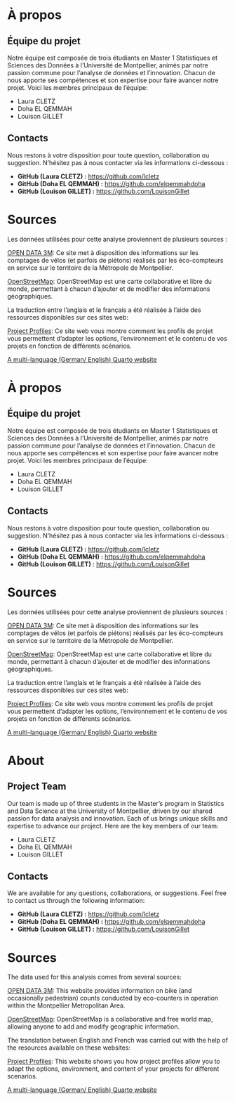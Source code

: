 ::: {.content-visible when-profile="fr0"}

# À propos

## Équipe du projet

Notre équipe est composée de trois étudiants en Master 1 Statistiques et Sciences des Données à l'Université de Montpellier, animés par notre passion commune pour l’analyse de données et l’innovation. Chacun de nous apporte ses compétences et son expertise pour faire avancer notre projet. Voici les membres principaux de l’équipe:

- Laura CLETZ
- Doha EL QEMMAH
- Louison GILLET

## Contacts 

Nous restons à votre disposition pour toute question, collaboration ou suggestion. N'hésitez pas à nous contacter via les informations ci-dessous :

- **GitHub (Laura CLETZ) :** [https://github.com/lcletz](https://github.com/lcletz)
- **GitHub (Doha EL QEMMAH) :** [https://github.com/elqemmahdoha](https://github.com/elqemmahdoha)
- **GitHub (Louison GILLET) :** [https://github.com/LouisonGillet](https://github.com/LouisonGillet)

# Sources

Les données utilisées pour cette analyse proviennent de plusieurs sources :

[OPEN DATA 3M](https://data.montpellier3m.fr/dataset/comptages-velo-et-pieton-issus-des-compteurs-de-velo): Ce site met à disposition des informations sur les comptages de vélos (et parfois de piétons) réalisés par les éco-compteurs en service sur le territoire de la Métropole de Montpellier.

[OpenStreetMap](https://www.openstreetmap.org/#map=6/46.45/2.21): OpenStreetMap est une carte collaborative et libre du monde, permettant à chacun d’ajouter et de modifier des informations géographiques.

La traduction entre l'anglais et le français a été réalisée à l'aide des ressources disponibles sur ces sites web:

[Project Profiles](https://quarto.org/docs/projects/profiles.html): Ce site web vous montre comment les profils de projet vous permettent d'adapter les options, l'environnement et le contenu de vos projets en fonction de différents scénarios.

[A multi-language (German/ English) Quarto website](https://quarto-dev.marioangst.com/en/blog/posts/multi-language-quarto/)

:::

::: {.content-visible when-profile="fr"}

# À propos

## Équipe du projet

Notre équipe est composée de trois étudiants en Master 1 Statistiques et Sciences des Données à l'Université de Montpellier, animés par notre passion commune pour l’analyse de données et l’innovation. Chacun de nous apporte ses compétences et son expertise pour faire avancer notre projet. Voici les membres principaux de l’équipe:

- Laura CLETZ
- Doha EL QEMMAH
- Louison GILLET

## Contacts 

Nous restons à votre disposition pour toute question, collaboration ou suggestion. N'hésitez pas à nous contacter via les informations ci-dessous :

- **GitHub (Laura CLETZ) :** [https://github.com/lcletz](https://github.com/lcletz)
- **GitHub (Doha EL QEMMAH) :** [https://github.com/elqemmahdoha](https://github.com/elqemmahdoha)
- **GitHub (Louison GILLET) :** [https://github.com/LouisonGillet](https://github.com/LouisonGillet)

# Sources

Les données utilisées pour cette analyse proviennent de plusieurs sources :

[OPEN DATA 3M](https://data.montpellier3m.fr/dataset/comptages-velo-et-pieton-issus-des-compteurs-de-velo): Ce site met à disposition des informations sur les comptages de vélos (et parfois de piétons) réalisés par les éco-compteurs en service sur le territoire de la Métropole de Montpellier.

[OpenStreetMap](https://www.openstreetmap.org/#map=6/46.45/2.21): OpenStreetMap est une carte collaborative et libre du monde, permettant à chacun d’ajouter et de modifier des informations géographiques.

La traduction entre l'anglais et le français a été réalisée à l'aide des ressources disponibles sur  ces sites web: 

[Project Profiles](https://quarto.org/docs/projects/profiles.html): Ce site web vous montre comment les profils de projet vous permettent d'adapter les options, l'environnement et le contenu de vos projets en fonction de différents scénarios.

[A multi-language (German/ English) Quarto website](https://quarto-dev.marioangst.com/en/blog/posts/multi-language-quarto/)

:::

::: {.content-visible when-profile="en"}

# About

## Project Team

Our team is made up of three students in the Master’s program in Statistics and Data Science at the University of Montpellier, driven by our shared passion for data analysis and innovation. Each of us brings unique skills and expertise to advance our project. Here are the key members of our team:

- Laura CLETZ
- Doha EL QEMMAH
- Louison GILLET

## Contacts 

We are available for any questions, collaborations, or suggestions. Feel free to contact us through the following information:

- **GitHub (Laura CLETZ) :** [https://github.com/lcletz](https://github.com/lcletz)
- **GitHub (Doha EL QEMMAH) :** [https://github.com/elqemmahdoha](https://github.com/elqemmahdoha)
- **GitHub (Louison GILLET) :** [https://github.com/LouisonGillet](https://github.com/LouisonGillet)

# Sources

The data used for this analysis comes from several sources:

[OPEN DATA 3M](https://data.montpellier3m.fr/dataset/comptages-velo-et-pieton-issus-des-compteurs-de-velo): This website provides information on bike (and occasionally pedestrian) counts conducted by eco-counters in operation within the Montpellier Metropolitan Area.

[OpenStreetMap](https://www.openstreetmap.org/#map=6/46.45/2.21): OpenStreetMap is a collaborative and free world map, allowing anyone to add and modify geographic information.

The translation between English and French was carried out with the help of the resources available on these websites: 

[Project Profiles](https://quarto.org/docs/projects/profiles.html): This website shows you how project profiles allow you to adapt the options, environment, and content of your projects for different scenarios.

[A multi-language (German/ English) Quarto website](https://quarto-dev.marioangst.com/en/blog/posts/multi-language-quarto/)

:::